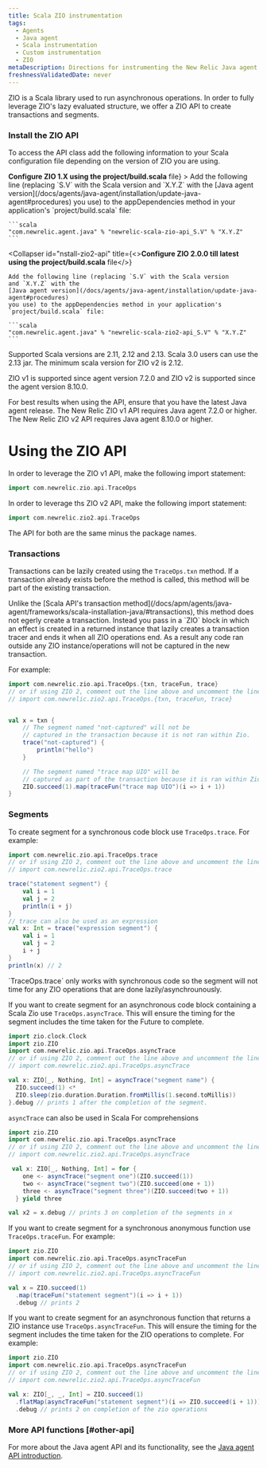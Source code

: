 ```yaml
---
title: Scala ZIO instrumentation
tags:
  - Agents
  - Java agent
  - Scala instrumentation
  - Custom instrumentation
  - ZIO
metaDescription: Directions for instrumenting the New Relic Java agent with Scala applications using the ZIO libreary.
freshnessValidatedDate: never
---
```


ZIO is a Scala library used to run asynchronous operations. In order to fully leverage ZIO's lazy evaluated structure, 
we offer a ZIO API to create transactions and segments.

### Install the ZIO API

To access the API class add the following information to your Scala configuration file depending on the version of ZIO you are using.

<CollapserGroup>
  <Collapser
    id="install-zio1-api"
    title={<><strong>Configure ZIO 1.X using the project/build.scala</strong> file</>}
  >
    Add the following line (replacing `S.V` with the Scala version
    and `X.Y.Z` with the
    [Java agent version](/docs/agents/java-agent/installation/update-java-agent#procedures)
    you use) to the appDependencies method in your application's
    `project/build.scala` file:

    ```scala
    "com.newrelic.agent.java" % "newrelic-scala-zio-api_S.V" % "X.Y.Z"
    ```
  </Collapser>

  <Collapser
    id="nstall-zio2-api"
    title={<><strong>Configure ZIO 2.0.0 till latest using the project/build.scala</strong> file</>}
  >
    Add the following line (replacing `S.V` with the Scala version
    and `X.Y.Z` with the
    [Java agent version](/docs/agents/java-agent/installation/update-java-agent#procedures)
    you use) to the appDependencies method in your application's
    `project/build.scala` file:

    ```scala
    "com.newrelic.agent.java" % "newrelic-scala-zio2-api_S.V" % "X.Y.Z"
    ```
  </Collapser>

</CollapserGroup>

Supported Scala versions are 2.11, 2.12 and 2.13. Scala 3.0 users can use the 2.13 jar. 
The minimum scala version for ZIO v2 is 2.12.

ZIO v1 is supported since agent version 7.2.0 and ZIO v2 is supported since the agent version 8.10.0.

<Callout variant="important">
  For best results when using the API, ensure that you have the latest Java agent
  release. 
  The New Relic ZIO v1 API requires Java agent 7.2.0 or higher. 
  The New Relic ZIO v2 API requires Java agent 8.10.0 or higher.
</Callout>

# Using the ZIO API

In order to leverage the ZIO v1 API, make the following import statement:

```scala
import com.newrelic.zio.api.TraceOps
```

In order to leverage ths ZIO v2 API, make the following import statement:

```scala
import com.newrelic.zio2.api.TraceOps
```

The API for both are the same minus the package names.

### Transactions

Transactions can be lazily created using the `TraceOps.txn` method. 
If a transaction already exists before the method is called, this method will be part of the existing transaction.

<Callout variant="important">
  Unlike the [Scala API's transaction method](/docs/apm/agents/java-agent/frameworks/scala-installation-java/#transactions),
  this method does not egerly create a transaction. Instead you pass in a `ZIO` block in which an effect is created in a returned instance
  that lazily creates a transaction tracer and ends it when all ZIO operations end. 
  As a result any code ran outside any ZIO instance/operations will not be captured in the new transaction. 
</Callout>

For example:
```scala
import com.newrelic.zio.api.TraceOps.{txn, traceFun, trace}
// or if using ZIO 2, comment out the line above and uncomment the line below
// import com.newrelic.zio2.api.TraceOps.{txn, traceFun, trace}


val x = txn {
    // The segment named "not-captured" will not be
    // captured in the transaction because it is not ran within Zio.
    trace("not-captured") {
        println("hello")
    } 

    // The segment named "trace map UIO" will be 
    // captured as part of the transaction because it is ran within Zio.
    ZIO.succeed(1).map(traceFun("trace map UIO")(i => i + 1))
}
```

### Segments

To create segment for a synchronous code block use `TraceOps.trace`. For
example:

```scala
import com.newrelic.zio.api.TraceOps.trace
// or if using ZIO 2, comment out the line above and uncomment the line below
// import com.newrelic.zio2.api.TraceOps.trace

trace("statement segment") {
    val i = 1
    val j = 2
    println(i + j)
}
// trace can also be used as an expression
val x: Int = trace("expression segment") {
    val i = 1
    val j = 2
    i + j
}
println(x) // 2
```

<Callout variant="important">
  `TraceOps.trace` only works with synchronous code so the segment will not time for 
  any ZIO operations that are done lazily/asynchrounously.
</Callout>

If you want to create segment for an asynchronous code block containing a Scala
Zio use `TraceOps.asyncTrace`. This will ensure the timing for the segment
includes the time taken for the Future to complete.

```scala
import zio.clock.Clock
import zio.ZIO
import com.newrelic.zio.api.TraceOps.asyncTrace
// or if using ZIO 2, comment out the line above and uncomment the line below
// import com.newrelic.zio2.api.TraceOps.asyncTrace

val x: ZIO[_, Nothing, Int] = asyncTrace("segment name") {
  ZIO.succeed(1) <*
  ZIO.sleep(zio.duration.Duration.fromMillis(1.second.toMillis))
}.debug // prints 1 after the completion of the segment.

```

`asyncTrace` can also be used in Scala For comprehensions

```scala
import zio.ZIO
import com.newrelic.zio.api.TraceOps.asyncTrace
// or if using ZIO 2, comment out the line above and uncomment the line below
// import com.newrelic.zio2.api.TraceOps.asyncTrace

 val x: ZIO[_, Nothing, Int] = for {
    one <- asyncTrace("segment one")(ZIO.succeed(1))
    two <- asyncTrace("segment two")(ZIO.succeed(one + 1))
    three <- asyncTrace("segment three")(ZIO.succeed(two + 1))
  } yield three

val x2 = x.debug // prints 3 on completion of the segments in x
```

If you want to create segment for a synchronous anonymous function use
`TraceOps.traceFun`. For example:

```scala
import zio.ZIO
import com.newrelic.zio.api.TraceOps.asyncTraceFun
// or if using ZIO 2, comment out the line above and uncomment the line below
// import com.newrelic.zio2.api.TraceOps.asyncTraceFun

val x = ZIO.succeed(1)
  .map(traceFun("statement segment")(i => i + 1))
  .debug // prints 2

```
If you want to create segment for an asynchronous function that returns a ZIO instance 
use `TraceOps.asyncTraceFun`. This will ensure the timing for the segment
includes the time taken for the ZIO operations to complete. For example:

```scala
import zio.ZIO
import com.newrelic.zio.api.TraceOps.asyncTraceFun
// or if using ZIO 2, comment out the line above and uncomment the line below
// import com.newrelic.zio2.api.TraceOps.asyncTraceFun

val x: ZIO[_, _, Int] = ZIO.succeed(1)
  .flatMap(asyncTraceFun("statement segment")(i => ZIO.succeed(i + 1)))
  .debug // prints 2 on completion of the zio operations
```

### More API functions [#other-api]

For more about the Java agent API and its functionality, see the [Java agent API introduction](/docs/agents/java-agent/custom-instrumentation/java-agent-api).